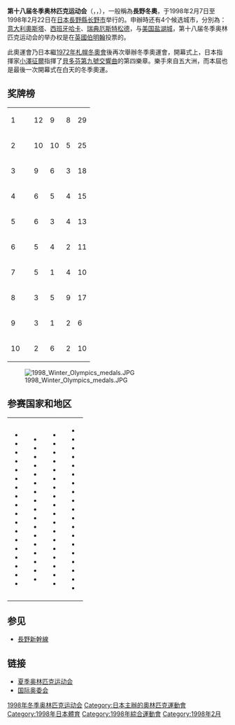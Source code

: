 {{unreferenced|time=2014-2-9}}
{{Infobox Olympics|1998|Winter
| Name = 第十八届冬季奥林匹克运动会
| Logo = 1998 Winter Olympics logo.svg
| Size = 200
| Optional caption = 這個標誌象徵花朵，每片花瓣都代表一種冬季奧運中的項目。也可以被認作雪花，標誌名稱就叫做「雪花」（Snowflower）
| Host city = {{JPN}}[[長野縣|长野]]
| Motto = 共存与自然（{{lang-en|Coexistence with the Nature}}，{{lang-ja|自然との共存}}）
| Nations participating = 72
| Athletes participating = 2176
| Events = 72（7項運動）
| Opening ceremony = 1998年2月7日
| Closing ceremony = 1998年2月22日
| Officially opened by = [[日本天皇|日本天皇]][[明仁|明仁]]
| Athlete's Oath =[[荻原健司|荻原健司]]
| Judge's Oath = [[平松純子|平松純子]]
| Olympic Torch = [[伊藤绿|伊藤绿]]
| Stadium = [[長野奧林匹克體育場|長野奧林匹克體育場]]
| Wprevious  = {{挪威}}<br>[[1994年冬季奥林匹克运动会|利樂漢瑪 1994]]
| Wnext      = {{美國}}<br>[[2002年冬季奥林匹克运动会|鹽湖城 2002]]
| WpreviousS = {{美國}}<br>[[1996年夏季奥林匹克运动会|亞特蘭大 1996]]
| WnextS     = {{澳大利亞}}<br>[[2000年夏季奥林匹克运动会|悉尼 2000]]
}}
{{Location map+|Japan|width=250|float=none}
 |alt=长野在日本
 |caption=长野在日本的位置
 |places=
  {{Location map~ | Japan
   | label = 长野
   | background=white
    | lat_deg = 36.62
    | lon_deg = 138.18}}
    | link=[[長野縣|长野]]
}}
'''第十八届冬季奥林匹克运动会'''（{{Lang-en|the XVIII Olympic Winter Games}}，{{Lang-fr|les XVIII<sup>es</sup> Jeux olympiques d'hiver}}，{{Lang-ja|第18回オリンピック冬季競技大会}}），一般稱為'''長野冬奧'''，于1998年2月7日至1998年2月22日在[[日本|日本]][[長野縣|長野縣]][[长野市|长野市]]举行的。申辦時还有4个候选城市，分別為：[[意大利|意大利]][[奧斯塔|奧斯塔]]、[[西班牙|西班牙]][[哈卡_(西班牙)|哈卡]]、[[瑞典|瑞典]][[厄斯特松德|厄斯特松德]]，与[[美国|美国]][[盐湖城|盐湖城]]，第十八届冬季奥林匹克运动会的举办权是在[[英國|英國]][[伯明翰|伯明翰]]投票的。

此奧運會乃日本繼[[1972年冬季奥林匹克运动会|1972年札幌冬奧會]]後再次舉辦冬季奧運會，開幕式上，日本指揮家[[小澤征爾|小澤征爾]]指揮了[[貝多芬|貝多芬]][[第九號交響曲_(貝多芬)|第九號交響曲]]的第四樂章。樂手來自五大洲，而本屆也是最後一次開幕式在白天的冬季奧運。

== 奖牌榜 ==
{{main|1998年冬季奥林匹克运动会奖牌榜}}
{| {{RankedMedalTable|class=wikitable sortable}}
|-
|1||align=left| {{flagIOC|GER|1998年冬季}} || 12 || 9 || 8 || 29
|-
|2||align=left| {{flagIOC|NOR|1998年冬季}} || 10 || 10 || 5 || 25
|-
|3||align=left| {{flagIOC|RUS|1998年冬季}} || 9 || 6 || 3 || 18
|-
|4||align=left| {{flagIOC|CAN|1998年冬季}} || 6 || 5 || 4 || 15
|-
|5||align=left| {{flagIOC|USA|1998年冬季}} || 6 || 3 || 4 || 13
|-
|6||align=left| {{flagIOC|NED|1998年冬季}} || 5 || 4 || 2 || 11
|- class="navbox-title"
|7||align=left| {{flagIOC|JPN|1998年冬季}} || 5 || 1 || 4 || 10
|-
|8||align=left| {{flagIOC|AUT|1998年冬季}} || 3 || 5 || 9 || 17
|-
|9||align=left| {{flagIOC|KOR|1998年冬季}} || 3 || 1 || 2 || 6
|-
|10||align=left| {{flagIOC|ITA|1998年冬季}} || 2 || 6 || 2 || 10
|}
[[File:1998_Winter_Olympics_medals.JPG|thumbnail]]

== 参赛国家和地区 ==

{|
|valign=top|
* {{AY|AND|1998年}}
* {{AY|ARG|1998年}}
* {{AY|ARM|1998年}}
* {{AY|AUS|1998年}}
* {{AY|AUT|1998年}}
* {{AY|AZE|1998年}}
* {{AY|BLR|1998年}}
* {{AY|BEL|1998年}}
* {{AY|BER|1998年}}
* {{AY|BIH|1998年}}
* {{AY|BRA|1998年}}
* {{AY|BUL|1998年}}
* {{AY|CAN|1998年}}
* {{AY|CHI|1998年}}
* {{AY|CHN|1998年}}
* {{AY|CRO|1998年}}
* {{AY|CYP|1998年}}
* {{AY|CZE|1998年}}
|valign=top|
* {{AY|DEN|1998年}}
* {{AY|EST|1998年}}
* {{AY|FIN|1998年}}
* {{AY|FRA|1998年}}
* {{AY|GEO|variant=1990|1998年}}
* {{AY|GER|1998年}}
* {{AY|GBR|1998年}}
* {{AY|GRE|1998年}}
* {{AY|HUN|1998年}}
* {{AY|IND|1998年}}
* {{AY|IRI|1998年}}
* {{AY|IRL|1998年}}
* {{AY|ISL|1998年}}
* {{AY|ISR|1998年}}
* {{AY|ITA|1998年}}
* {{AY|JAM|1998年}}
* {{AY|JPN|1998年}}
|valign=top|
* {{AY|KAZ|1998年}}
* {{AY|KEN|1998年}}
* {{AY|KOR|1998年}}
* {{AY|KGZ|1998年}}
* {{AY|LAT|1998年}}
* {{AY|LIE|1998年}}
* {{AY|LTU|variant=1918|1998年}}
* {{AY|LUX|1998年}}
* {{AY|MDA|1998年}}
* {{AY|MGL|1998年}}
* {{AY|MKD|1998年}}
* {{AY|MON|1998年}}
* {{AY|NED|1998年}}
* {{AY|NZL|1998年}}
* {{AY|NOR|1998年}}
* {{AY|POL|1998年}}
* {{AY|POR|1998年}}
* {{AY|PUR|1998年}}
|valign=top|
* {{AY|ROM|1998年}}
* {{AY|PRK|1998年}}
* {{AY|RUS|1998年}}
* {{AY|SVK|1998年}}
* {{AY|SLO|1998年}}
* {{AY|RSA|1998年}}
* {{AY|ESP|1998年}}
* {{AY|SWE|1998年}}
* {{AY|SUI|1998年}}
* {{AY|TPE|1998年冬季}}
* {{AY|TRI|1998年}}
* {{AY|TUR|1998年}}
* {{AY|UKR|1998年}}
* {{AY|USA|1998年}}
* {{AY|UZB|1998年}}
* {{AY|ISV|1998年}}
* {{AY|URU|1998年}}
* {{AY|VEN|variant=1930|1998年}}
* {{AY|YUG|variant=FR|1998年}}
|}

== 参见 ==
{{IOC seealso|games=1998 Winter}}
* [[長野新幹線|長野新幹線]]

== 链接 ==
* [[夏季奥林匹克运动会|夏季奥林匹克运动会]]
* [[国际奥委会|国际奥委会]]

{{start box}}
{{succession box
  | before = {{Flagicon|NOR}} [[1994年冬季奧林匹克運動會|利勒哈默尔]]
  | title  = [[冬季奧林匹克運動會|冬季奧林匹克運動會]]<br />第18届：{{Flagicon|JPN}} [[長野縣|长野]]冬奥会
  | years  = 1998年
  | after  = {{Flagicon|USA}} [[2002年冬季奧林匹克運動會|盐湖城]]
}}
{{end box}}

{{Olympic Games}}

{{Authority control}}
[[Category:1998年冬季奥林匹克运动会|1998年冬季奥林匹克运动会]]
[[Category:日本主辦的奧林匹克運動會|Category:日本主辦的奧林匹克運動會]]
[[Category:1998年日本體育|Category:1998年日本體育]]
[[Category:1998年綜合運動會|Category:1998年綜合運動會]]
[[Category:1998年2月|Category:1998年2月]]
